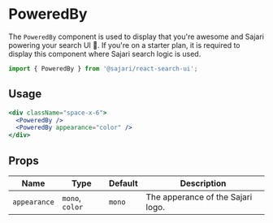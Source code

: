 
<SEO
  title="PoweredBy"
  scope={scopes.components}
  description="The PoweredBy component is used to display that you're awesome and Sajari powering your search UI 💪"
/>

# PoweredBy

The `PoweredBy` component is used to display that you're awesome and Sajari powering your search UI 💪. If you're on a starter plan, it is required to display this component where Sajari search logic is used.

```js
import { PoweredBy } from '@sajari/react-search-ui';
```

## Usage

```jsx
<div className="space-x-6">
  <PoweredBy />
  <PoweredBy appearance="color" />
</div>
```

## Props

| Name         | Type            | Default | Description                       |
| ------------ | --------------- | ------- | --------------------------------- |
| `appearance` | `mono`, `color` | `mono`  | The apperance of the Sajari logo. |
